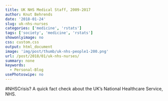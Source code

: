 ```yaml
---
title: UK NHS Medical Staff, 2009-2017
author: Knut Behrends
date: '2018-01-24'
slug: uk-nhs-nurses
categories: ['medicine', 'rstats']
tags: ['society', 'medicine', 'rstats']
showonlyimage: no
css: custom.css
output: html_document
image: 'img/post/thumb/uk-nhs-people1-200.png'
url: /post/2018/01/uk-nhs-nurses/
summary: none
keywords:
  - Personal-Blog
usePhotoswipe: no
---
```


#NHSCrisis? A quick fact check about the UK's National Healthcare Service, NHS.
